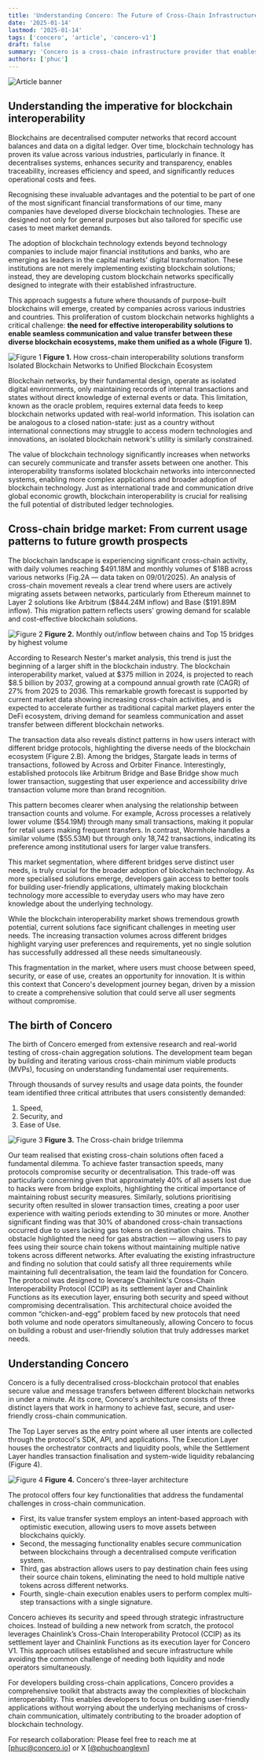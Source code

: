 ```yaml
---
title: 'Understanding Concero: The Future of Cross-Chain Infrastructure'
date: '2025-01-14'
lastmod: '2025-01-14'
tags: ['concero', 'article', 'concero-v1']
draft: false
summary: 'Concero is a cross-chain infrastructure provider that enables seamless interoperability between different blockchain networks.'
authors: ['phuc']
---
```


![Article banner](/static/images/concero/article/understanding-concero-future-cross-chain/banner.webp)

## Understanding the imperative for blockchain interoperability

Blockchains are decentralised computer networks that record account balances and data on a digital ledger. Over time, blockchain technology has proven its value across various industries, particularly in finance. It decentralises systems, enhances security and transparency, enables traceability, increases efficiency and speed, and significantly reduces operational costs and fees.

Recognising these invaluable advantages and the potential to be part of one of the most significant financial transformations of our time, many companies have developed diverse blockchain technologies. These are designed not only for general purposes but also tailored for specific use cases to meet market demands.

The adoption of blockchain technology extends beyond technology companies to include major financial institutions and banks, who are emerging as leaders in the capital markets' digital transformation. These institutions are not merely implementing existing blockchain solutions; instead, they are developing custom blockchain networks specifically designed to integrate with their established infrastructure.

This approach suggests a future where thousands of purpose-built blockchains will emerge, created by companies across various industries and countries. This proliferation of custom blockchain networks highlights a critical challenge: **the need for effective interoperability solutions to enable seamless communication and value transfer between these diverse blockchain ecosystems, make them unified as a whole (Figure 1).**

![Figure 1](/static/images/concero/article/understanding-concero-future-cross-chain/fig1.webp)
**Figure 1.** How cross-chain interoperability solutions transform Isolated Blockchain Networks to Unified Blockchain Ecosystem

Blockchain networks, by their fundamental design, operate as isolated digital environments, only maintaining records of internal transactions and states without direct knowledge of external events or data. This limitation, known as the oracle problem, requires external data feeds to keep blockchain networks updated with real-world information. This isolation can be analogous to a closed nation-state: just as a country without international connections may struggle to access modern technologies and innovations, an isolated blockchain network's utility is similarly constrained.

The value of blockchain technology significantly increases when networks can securely communicate and transfer assets between one another. This interoperability transforms isolated blockchain networks into interconnected systems, enabling more complex applications and broader adoption of blockchain technology. Just as international trade and communication drive global economic growth, blockchain interoperability is crucial for realising the full potential of distributed ledger technologies.

## Cross-chain bridge market: From current usage patterns to future growth prospects

The blockchain landscape is experiencing significant cross-chain activity, with daily volumes reaching \$491.18M and monthly volumes of \$18B across various networks (Fig.2A — data taken on 09/01/2025). An analysis of cross-chain movement reveals a clear trend where users are actively migrating assets between networks, particularly from Ethereum mainnet to Layer 2 solutions like Arbitrum (\$844.24M inflow) and Base (\$191.89M inflow). This migration pattern reflects users' growing demand for scalable and cost-effective blockchain solutions.

![Figure 2](/static/images/concero/article/understanding-concero-future-cross-chain/fig2.webp)
**Figure 2.** Monthly out/inflow between chains and Top 15 bridges by highest volume

According to Research Nester's market analysis, this trend is just the beginning of a larger shift in the blockchain industry. The blockchain interoperability market, valued at \$375 million in 2024, is projected to reach \$8.5 billion by 2037, growing at a compound annual growth rate (CAGR) of 27% from 2025 to 2036. This remarkable growth forecast is supported by current market data showing increasing cross-chain activities, and is expected to accelerate further as traditional capital market players enter the DeFi ecosystem, driving demand for seamless communication and asset transfer between different blockchain networks.

The transaction data also reveals distinct patterns in how users interact with different bridge protocols, highlighting the diverse needs of the blockchain ecosystem (Figure 2.B). Among the bridges, Stargate leads in terms of transactions, followed by Across and Orbiter Finance. Interestingly, established protocols like Arbitrum Bridge and Base Bridge show much lower transaction, suggesting that user experience and accessibility drive transaction volume more than brand recognition.

This pattern becomes clearer when analysing the relationship between transaction counts and volume. For example, Across processes a relatively lower volume (\$54.19M) through many small transactions, making it popular for retail users making frequent transfers. In contrast, Wormhole handles a similar volume (\$55.53M) but through only 18,742 transactions, indicating its preference among institutional users for larger value transfers.

This market segmentation, where different bridges serve distinct user needs, is truly crucial for the broader adoption of blockchain technology. As more specialised solutions emerge, developers gain access to better tools for building user-friendly applications, ultimately making blockchain technology more accessible to everyday users who may have zero knowledge about the underlying technology.

While the blockchain interoperability market shows tremendous growth potential, current solutions face significant challenges in meeting user needs. The increasing transaction volumes across different bridges highlight varying user preferences and requirements, yet no single solution has successfully addressed all these needs simultaneously.

This fragmentation in the market, where users must choose between speed, security, or ease of use, creates an opportunity for innovation. It is within this context that Concero's development journey began, driven by a mission to create a comprehensive solution that could serve all user segments without compromise.

## The birth of Concero

The birth of Concero emerged from extensive research and real-world testing of cross-chain aggregation solutions. The development team began by building and iterating various cross-chain minimum viable products (MVPs), focusing on understanding fundamental user requirements.

Through thousands of survey results and usage data points, the founder team identified three critical attributes that users consistently demanded:

1. Speed,
2. Security, and
3. Ease of Use.

![Figure 3](/static/images/concero/article/understanding-concero-future-cross-chain/fig3.webp)
**Figure 3.** The Cross-chain bridge trilemma

Our team realised that existing cross-chain solutions often faced a fundamental dilemma. To achieve faster transaction speeds, many protocols compromise security or decentralisation. This trade-off was particularly concerning given that approximately 40% of all assets lost due to hacks were from bridge exploits, highlighting the critical importance of maintaining robust security measures. Similarly, solutions prioritising security often resulted in slower transaction times, creating a poor user experience with waiting periods extending to 30 minutes or more. Another significant finding was that 30% of abandoned cross-chain transactions occurred due to users lacking gas tokens on destination chains. This obstacle highlighted the need for gas abstraction — allowing users to pay fees using their source chain tokens without maintaining multiple native tokens across different networks. After evaluating the existing infrastructure and finding no solution that could satisfy all three requirements while maintaining full decentralisation, the team laid the foundation for Concero. The protocol was designed to leverage Chainlink's Cross-Chain Interoperability Protocol (CCIP) as its settlement layer and Chainlink Functions as its execution layer, ensuring both security and speed without compromising decentralisation. This architectural choice avoided the common “chicken-and-egg” problem faced by new protocols that need both volume and node operators simultaneously, allowing Concero to focus on building a robust and user-friendly solution that truly addresses market needs.

## Understanding Concero

Concero is a fully decentralised cross-blockchain protocol that enables secure value and message transfers between different blockchain networks in under a minute. At its core, Concero's architecture consists of three distinct layers that work in harmony to achieve fast, secure, and user-friendly cross-chain communication.

The Top Layer serves as the entry point where all user intents are collected through the protocol's SDK, API, and applications. The Execution Layer houses the orchestrator contracts and liquidity pools, while the Settlement Layer handles transaction finalisation and system-wide liquidity rebalancing (Figure 4).

![Figure 4](/static/images/concero/article/understanding-concero-future-cross-chain/fig4.webp)
**Figure 4.** Concero's three-layer architecture

The protocol offers four key functionalities that address the fundamental challenges in cross-chain communication.

- First, its value transfer system employs an intent-based approach with optimistic execution, allowing users to move assets between blockchains quickly.
- Second, the messaging functionality enables secure communication between blockchains through a decentralised compute verification system.
- Third, gas abstraction allows users to pay destination chain fees using their source chain tokens, eliminating the need to hold multiple native tokens across different networks.
- Fourth, single-chain execution enables users to perform complex multi-step transactions with a single signature.

Concero achieves its security and speed through strategic infrastructure choices. Instead of building a new network from scratch, the protocol leverages Chainlink’s Cross-Chain Interoperability Protocol (CCIP) as its settlement layer and Chainlink Functions as its execution layer for Concero V1. This approach utilises established and secure infrastructure while avoiding the common challenge of needing both liquidity and node operators simultaneously.

For developers building cross-chain applications, Concero provides a comprehensive toolkit that abstracts away the complexities of blockchain interoperability. This enables developers to focus on building user-friendly applications without worrying about the underlying mechanisms of cross-chain communication, ultimately contributing to the broader adoption of blockchain technology.

For research collaboration: Please feel free to reach me at [phuc@concero.io] or X [[@phuchoanglevn](https://x.com/phuchoanglevn)]